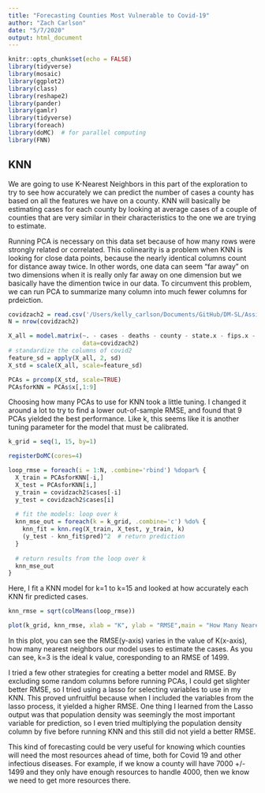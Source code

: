 ```yaml
---
title: "Forecasting Counties Most Vulnerable to Covid-19"
author: "Zach Carlson"
date: "5/7/2020"
output: html_document
---
```


```r
knitr::opts_chunk$set(echo = FALSE)
library(tidyverse)
library(mosaic)
library(ggplot2)
library(class)
library(reshape2)
library(pander)
library(gamlr)
library(tidyverse)
library(foreach)
library(doMC)  # for parallel computing
library(FNN)
```

## KNN
  We are going to use K-Nearest Neighbors in this part of the exploration to try to see how accurately we can predict the number of cases a county has based on all the features we have on a county. KNN will basically be estimating cases for each county by looking at average cases of a couple of counties that are very similar in their characteristics to the one we are trying to estimate.
  
 Running PCA is necessary on this data set because of how many rows were strongly related or correlated. This colinearity is a problem when KNN is looking for close data points, because the nearly identical columns count for distance away twice. In other words, one data can seem "far away" on two dimensions when it is really only far away on one dimension but we basically have the dimention twice in our data. To circumvent this problem, we can run PCA to summarize many column into much fewer columns for prdeiction.
```r
covidzach2 = read.csv('/Users/kelly_carlson/Documents/GitHub/DM-SL/Assignment4/covidzach2.csv', header=TRUE)
N = nrow(covidzach2)

X_all = model.matrix(~. - cases - deaths - county - state.x - fips.x - Tests.per.100thousand -1,
                     data=covidzach2)
# standardize the columns of covid2
feature_sd = apply(X_all, 2, sd)
X_std = scale(X_all, scale=feature_sd)
```

```r
PCAs = prcomp(X_std, scale=TRUE)
PCAsforKNN = PCAs$x[,1:9]
```
  Choosing how many PCAs to use for KNN took a little tuning. I changed it around a lot to try to find a lower out-of-sample RMSE, and found that 9 PCAs yielded the best performance. Like k, this seems like it is another tuning parameter for the model that must be calibrated.
```r
k_grid = seq(1, 15, by=1)

registerDoMC(cores=4) 
```
```r
loop_rmse = foreach(i = 1:N, .combine='rbind') %dopar% {
  X_train = PCAsforKNN[-i,]
  X_test = PCAsforKNN[i,]
  y_train = covidzach2$cases[-i]
  y_test = covidzach2$cases[i]
  
  # fit the models: loop over k
  knn_mse_out = foreach(k = k_grid, .combine='c') %do% {
    knn_fit = knn.reg(X_train, X_test, y_train, k)
    (y_test - knn_fit$pred)^2  # return prediction
  }
  
  # return results from the loop over k
  knn_mse_out
}
```
Here, I fit a KNN model for k=1 to k=15 and looked at how accurately each KNN fir predicted cases.
```r
knn_rmse = sqrt(colMeans(loop_rmse))

plot(k_grid, knn_rmse, xlab = "K", ylab = "RMSE",main = "How Many Nearest Neighbors?")
```
  
  In this plot, you can see the RMSE(y-axis) varies in the value of K(x-axis), how many nearest neighbors our model uses to estimate the cases. As you can see, k=3 is the ideal k value, coresponding to an RMSE of 1499. 

  I tried a few other strategies for creating a better model and RMSE. By excluding some random columns before running PCAs, I could get slighter better RMSE, so I tried using a lasso for selecting variables to use in my KNN. This proved unfruitful because when I included the variables from the lasso process, it yielded a higher RMSE. One thing I learned from the Lasso output was that population density was seemingly the most important variable for prediction, so I even tried multiplying the population density column by five before running KNN and this still did not yield a better RMSE.
  
  This kind of forecasting could be very useful for knowing which counties will need the most resources ahead of time, both for Covid 19 and other infectious diseases. For example, if we know a county will have 7000 +/- 1499 and they only have enough resources to handle 4000, then we know we need to get more resources there.
